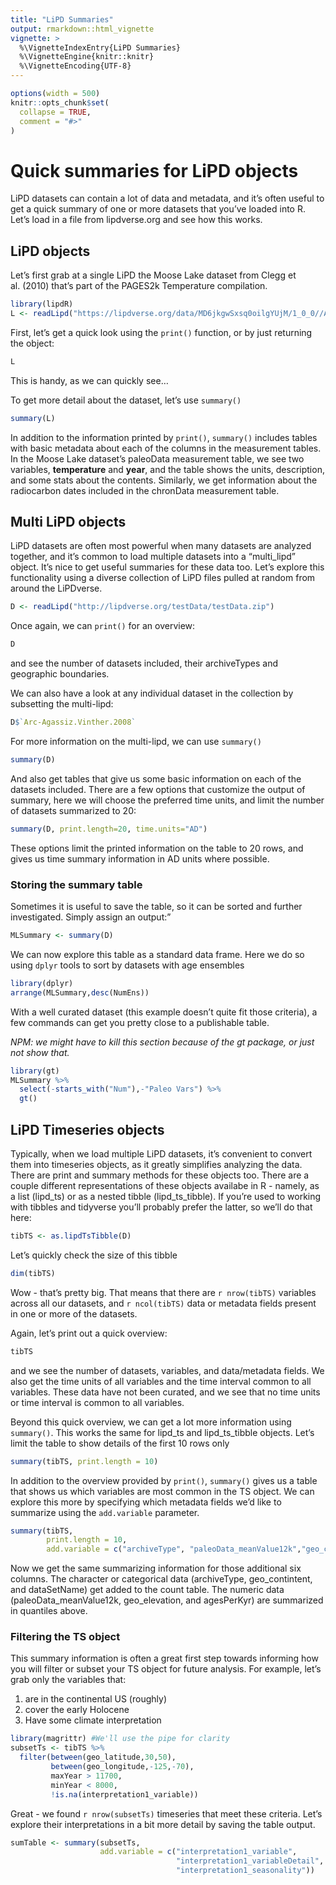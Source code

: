 ```yaml
---
title: "LiPD Summaries"
output: rmarkdown::html_vignette
vignette: >
  %\VignetteIndexEntry{LiPD Summaries}
  %\VignetteEngine{knitr::knitr}
  %\VignetteEncoding{UTF-8}
---
```


```r
options(width = 500)
knitr::opts_chunk$set(
  collapse = TRUE,
  comment = "#>"
)
```


# Quick summaries for LiPD objects

LiPD datasets can contain a lot of data and metadata, and it's often useful to get a quick summary of one or more datasets that you've loaded into R. Let's load in a file from lipdverse.org and see how this works. 


## LiPD objects
Let's first grab at a single LiPD the Moose Lake dataset from Clegg et al. (2010) that's part of the PAGES2k Temperature compilation.

```r
library(lipdR)
L <- readLipd("https://lipdverse.org/data/MD6jkgwSxsq0oilgYUjM/1_0_0//Arc-MooseLake.Clegg.2010-ensemble.lpd")
```

First, let's get a quick look using the `print()` function, or by just returning the object:

```r
L
```

This is handy, as we can quickly see...

To get more detail about the dataset, let's use `summary()`

```r
summary(L)
```
In addition to the information printed by `print()`,  `summary()` includes tables with basic metadata about each of the columns in the measurement tables. In the Moose Lake dataset's paleoData measurement table, we see two variables, **temperature** and **year**, and the table shows the units, description, and some stats about the contents. Similarly, we get information about the radiocarbon dates included in the chronData measurement table. 

## Multi LiPD objects

LiPD datasets are often most powerful when many datasets are analyzed together, and it's common to load multiple datasets into a "multi_lipd" object. It's nice to get useful summaries for these data too. Let's explore this functionality using a diverse collection of LiPD files pulled at random from around the LiPDverse.

```r
D <- readLipd("http://lipdverse.org/testData/testData.zip")
```

Once again, we can `print()` for an overview:

```r
D
```

and see the number of datasets included, their archiveTypes and geographic boundaries. 

We can also have a look at any individual dataset in the collection by subsetting the multi-lipd:

```r
D$`Arc-Agassiz.Vinther.2008`
```

For more information on the multi-lipd, we can use `summary()`

```r
summary(D)
```
And also get tables that give us some basic information on each of the datasets included. There are a few options that customize the output of summary, here we will choose the preferred time units, and limit the number of datasets summarized to 20:

```r
summary(D, print.length=20, time.units="AD")
```
These options limit the printed information on the table to 20 rows, and gives us time summary information in AD units where possible. 

### Storing the summary table

Sometimes it is useful to save the table, so it can be sorted and further investigated. Simply assign an output:"

```r
MLSummary <- summary(D)
```

We can now explore this table as a standard data frame. Here we do so using `dplyr` tools to sort by datasets with age ensembles

```r
library(dplyr)
arrange(MLSummary,desc(NumEns))
```

With a well curated dataset (this example doesn't quite fit those criteria), a few commands can get you pretty close to a publishable table.

*NPM: we might have to kill this section because of the gt package, or just not show that. *
```r
library(gt)
MLSummary %>% 
  select(-starts_with("Num"),-"Paleo Vars") %>% 
  gt()

```

## LiPD Timeseries objects

Typically, when we load multiple LiPD datasets, it's convenient to convert them into timeseries objects, as it greatly simplifies analyzing the data. There are print and summary methods for these objects too. There are a couple different representations of these objects availabe in R - namely, as a list (lipd_ts) or as a nested tibble (lipd_ts_tibble). If you're used to working with tibbles and tidyverse you'll probably prefer the latter, so we'll do that here:

```r
tibTS <- as.lipdTsTibble(D)
```

Let's quickly check the size of this tibble
```r
dim(tibTS)
```

Wow - that's pretty big. That means that there are `r nrow(tibTS)` variables across all our datasets, and `r ncol(tibTS)` data or metadata fields present in one or more of the datasets. 

Again, let's print out a quick overview:

```r
tibTS
```

and we see the number of datasets, variables, and data/metadata fields. We also get the time units of all variables and the time interval common to all variables. These data have not been curated, and we see that no time units or time interval is common to all variables.

Beyond this quick overview, we can get a lot more information using `summary()`. This works the same for lipd_ts and lipd_ts_tibble objects. Let's limit the table to show details of the first 10 rows only

```r
summary(tibTS, print.length = 10)
```
In addition to the overview provided by `print()`, `summary()` gives us a table that shows us which variables are most common in the TS object. We can explore this more by specifying which metadata fields we'd like to summarize using the `add.variable` parameter.

```r
summary(tibTS,
        print.length = 10, 
        add.variable = c("archiveType", "paleoData_meanValue12k","geo_continent", "geo_elevation", "agesPerKyr", "dataSetName"))

```
Now we get the same summarizing information for those additional six columns. The character or categorical data (archiveType, geo_contintent, and dataSetName) get added to the count table. The numeric data (paleoData_meanValue12k, geo_elevation, and agesPerKyr) are summarized in quantiles above. 

### Filtering the TS object

This summary information is often a great first step towards informing how you will filter or subset your TS object for future analysis. For example, let's grab only the variables that: 

1. are in the continental US (roughly)
2. cover the early Holocene
3. Have some climate interpretation

```r
library(magrittr) #We'll use the pipe for clarity
subsetTs <- tibTS %>% 
  filter(between(geo_latitude,30,50),
         between(geo_longitude,-125,-70),
         maxYear > 11700,
         minYear < 8000,
         !is.na(interpretation1_variable))
```

Great - we found `r nrow(subsetTs)` timeseries that meet these criteria. Let's explore their interpretations in a bit more detail by saving the table output.

```r
sumTable <- summary(subsetTs,
                    add.variable = c("interpretation1_variable",
                                     "interpretation1_variableDetail",
                                     "interpretation1_seasonality"))
```


